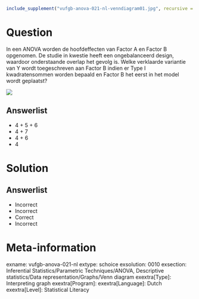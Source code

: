 ```r
include_supplement("vufgb-anova-021-nl-venndiagram01.jpg", recursive = TRUE)
```

Question
========

In een ANOVA worden de hoofdeffecten van Factor A en Factor B opgenomen. De studie in kwestie heeft een ongebalanceerd design, waardoor onderstaande overlap het gevolg is. Welke verklaarde variantie van Y wordt toegeschreven aan Factor B indien er Type I kwadratensommen worden bepaald en Factor B het eerst in het model wordt geplaatst?

![](vufgb-anova-021-nl-venndiagram01.jpg)
  
Answerlist
----------
* 4 + 5 + 6
* 4 + 7
* 4 + 6
* 4

Solution
========

Answerlist
----------
* Incorrect
* Incorrect
* Correct
* Incorrect

Meta-information
================
exname: vufgb-anova-021-nl
extype: schoice
exsolution: 0010
exsection: Inferential Statistics/Parametric Techniques/ANOVA, Descriptive statistics/Data representation/Graphs/Venn diagram
exextra[Type]: Interpreting graph
exextra[Program]: 
exextra[Language]: Dutch
exextra[Level]: Statistical Literacy
